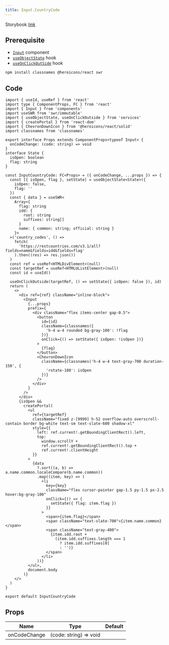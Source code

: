 ```yaml
---
title: Input.CountryCode
---
```


Storybook [link](https://components.kidow.me/?path=/story/inputs-input--country-code)

## Prerequisite

- [`Input`](/docs/components/Input) component
- [`useObjectState`](/docs/hooks/useObjectState) hook
- [`useOnClickOutSide`](/docs/hooks/useOnClickOutSide) hook

```bash npm2yarn
npm install classnames @heroicons/react swr
```

## Code

```tsx title="components/Input/CountryCode/index.tsx"
import { useId, useRef } from 'react'
import type { ComponentProps, FC } from 'react'
import { Input } from 'components'
import useSWR from 'swr/immutable'
import { useObjectState, useOnClickOutside } from 'services'
import { createPortal } from 'react-dom'
import { ChevronDownIcon } from '@heroicons/react/solid'
import classnames from 'classnames'

export interface Props extends ComponentProps<typeof Input> {
  onCodeChange: (code: string) => void
}
interface State {
  isOpen: boolean
  flag: string
}

const InputCountryCode: FC<Props> = ({ onCodeChange, ...props }) => {
  const [{ isOpen, flag }, setState] = useObjectState<State>({
    isOpen: false,
    flag: ''
  })
  const { data } = useSWR<
    Array<{
      flag: string
      idd: {
        root: string
        suffixes: string[]
      }
      name: { common: string; official: string }
    }>
  >('country_codes', () =>
    fetch(
      'https://restcountries.com/v3.1/all?fields=name&fields=idd&fields=flag'
    ).then((res) => res.json())
  )
  const ref = useRef<HTMLDivElement>(null)
  const targetRef = useRef<HTMLUListElement>(null)
  const id = useId()

  useOnClickOutside(targetRef, () => setState({ isOpen: false }), id)
  return (
    <>
      <div ref={ref} className="inline-block">
        <Input
          {...props}
          prefix={
            <div className="flex items-center gap-0.5">
              <button
                id={id}
                className={classnames({
                  'h-4 w-4 rounded bg-gray-100': !flag
                })}
                onClick={() => setState({ isOpen: !isOpen })}
              >
                {flag}
              </button>
              <ChevronDownIcon
                className={classnames('h-4 w-4 text-gray-700 duration-150', {
                  'rotate-180': isOpen
                })}
              />
            </div>
          }
        />
      </div>
      {isOpen &&
        createPortal(
          <ul
            ref={targetRef}
            className="fixed z-[9999] h-52 overflow-auto overscroll-contain border bg-white text-sm text-slate-600 shadow-xl"
            style={{
              left: ref.current!.getBoundingClientRect().left,
              top:
                window.scrollY +
                ref.current!.getBoundingClientRect().top +
                ref.current!.clientHeight
            }}
          >
            {data
              ?.sort((a, b) => a.name.common.localeCompare(b.name.common))
              .map((item, key) => (
                <li
                  key={key}
                  className="flex cursor-pointer gap-1.5 py-1.5 px-2.5 hover:bg-gray-100"
                  onClick={() => {
                    setState({ flag: item.flag })
                  }}
                >
                  <span>{item.flag}</span>
                  <span className="text-slate-700">{item.name.common}</span>
                  <span className="text-gray-400">
                    {item.idd.root +
                      (item.idd.suffixes.length === 1
                        ? item.idd.suffixes[0]
                        : '')}
                  </span>
                </li>
              ))}
          </ul>,
          document.body
        )}
    </>
  )
}

export default InputCountryCode
```

## Props

| Name         | Type                   | Default |
| ------------ | ---------------------- | ------- |
| onCodeChange | (code: string) => void |         |
